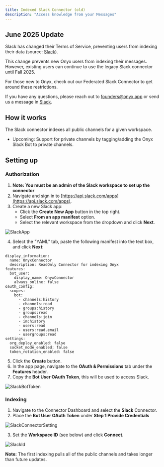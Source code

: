 ```yaml
---
title: Indexed Slack Connector (old)
description: "Access knowledge from your Messages"
---
```


## June 2025 Update

Slack has changed their Terms of Service, preventing users from indexing their data (source: [Slack](https://slack.com/terms-of-service/api)).

This change prevents new Onyx users from indexing their messages. However, existing users can continue to use the legacy Slack connector until Fall 2025.

For those new to Onyx, check out our Federated Slack Connector to get around these restrictions. 

If you have any questions, please reach out to [founders@onyx.app](mailto:founders@onyx.app) or send us a message in [Slack](https://join.slack.com/t/onyx-dot-app/shared_invite/zt-34lu4m7xg-TsKGO6h8PDvR5W27zTdyhA).

## How it works

The Slack connector indexes all public channels for a given workspace.

- Upcoming: Support for private channels by tagging/adding the Onyx Slack Bot to private channels.

## Setting up

### Authorization

1. **Note: You must be an admin of the Slack workspace to set up the connector**
2. Navigate and sign in to [https://api.slack.com/apps](https://api.slack.com/apps).
3. Create a new Slack app:
   - Click the **Create New App** button in the top right.
   - Select **From an app manifest** option.
   - Select the relevant workspace from the dropdown and click **Next**.

![SlackApp](/images/connectors/slack/SlackApp.png)

4. Select the "YAML" tab, paste the following manifest into the text box, and click **Next**:

```
display_information:
  name: OnyxConnector
  description: ReadOnly Connector for indexing Onyx
features:
  bot_user:
    display_name: OnyxConnector
    always_online: false
oauth_config:
  scopes:
    bot:
      - channels:history
      - channels:read
      - groups:history
      - groups:read
      - channels:join
      - im:history
      - users:read
      - users:read.email
      - usergroups:read
settings:
  org_deploy_enabled: false
  socket_mode_enabled: false
  token_rotation_enabled: false
```

5. Click the **Create** button.
6. In the app page, navigate to the **OAuth & Permissions** tab under the **Features** header.
7. Copy the **Bot User OAuth Token**, this will be used to access Slack.

![SlackBotToken](/images/connectors/slack/SlackBotToken.png)

### Indexing

1. Navigate to the Connector Dashboard and select the **Slack** Connector.
2. Place the **Bot User OAuth Token** under **Step 1 Provide Credentials**

![SlackConnectorSetting](/images/connectors/slack/SlackConnectorSetting.png)

3. Set the **Workspace ID** (see below) and click **Connect**.

![SlackId](/images/connectors/slack/SlackId.png)

**Note:** The first indexing pulls all of the public channels and takes longer than future updates.
